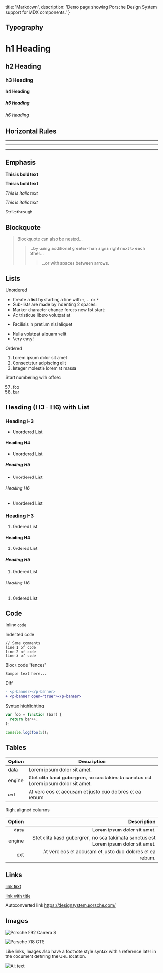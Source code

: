   title: 'Markdown',
  description: 'Demo page showing Porsche Design System support for MDX components.'
}

## Typography

# h1 Heading

## h2 Heading

### h3 Heading

#### h4 Heading

##### h5 Heading

###### h6 Heading

## Horizontal Rules

---

---

---

## Emphasis

**This is bold text**

**This is bold text**

_This is italic text_

_This is italic text_

~~Strikethrough~~

## Blockquote

> Blockquote can also be nested...
>
> > ...by using additional greater-than signs right next to each other...
> >
> > > ...or with spaces between arrows.
## Lists

Unordered

- Create a **list** by starting a line with `+`, `-`, or `*`
- Sub-lists are made by indenting 2 spaces:
- Marker character change forces new list start:
- Ac tristique libero volutpat at
* Facilisis in pretium nisl aliquet
- Nulla volutpat aliquam velit
- Very easy!

Ordered

1. Lorem ipsum dolor sit amet
1. Consectetur adipiscing elit
1. Integer molestie lorem at massa

Start numbering with offset:

57. foo
1. bar

## Heading (H3 - H6) with List

### Heading H3

- Unordered List

#### Heading H4

- Unordered List

##### Heading H5

- Unordered List

###### Heading H6

- Unordered List

### Heading H3

1. Ordered List

#### Heading H4

1. Ordered List

##### Heading H5

1. Ordered List

###### Heading H6

1. Ordered List

## Code

Inline `code`

Indented code

    // Some comments
    line 1 of code
    line 2 of code
    line 3 of code

Block code "fences"

```
Sample text here...
```

Diff

```diff
- <p-banner></p-banner>
+ <p-banner open="true"></p-banner>
```

Syntax highlighting

```js
var foo = function (bar) {
  return bar++;
};

console.log(foo(5));
```

## Tables

| Option | Description                                                                        |
| ------ | ---------------------------------------------------------------------------------- |
| data   | Lorem ipsum dolor sit amet.                                                        |
| engine | Stet clita kasd gubergren, no sea takimata sanctus est Lorem ipsum dolor sit amet. |
| ext    | At vero eos et accusam et justo duo dolores et ea rebum.                           |

Right aligned columns

| Option |                                                                        Description |
| -----: | ---------------------------------------------------------------------------------: |
|   data |                                                        Lorem ipsum dolor sit amet. |
| engine | Stet clita kasd gubergren, no sea takimata sanctus est Lorem ipsum dolor sit amet. |
|    ext |                           At vero eos et accusam et justo duo dolores et ea rebum. |

## Links

[link text](https://designsystem.porsche.com/)

[link with title](https://designsystem.porsche.com/ 'Porsche Design System')

Autoconverted link https://designsystem.porsche.com/

## Images

![Porsche 992 Carrera S](/assets/porsche-992-carrera-s.jpg)

![Porsche 718 GTS](/assets/porsche-718-gts.jpg 'The Porsche 718 GTS')

Like links, Images also have a footnote style syntax with a reference later in the document defining the URL location.

![Alt text][id]

[id]: /assets/porsche-911-gt2-rs.jpg '911 GT2 RS'